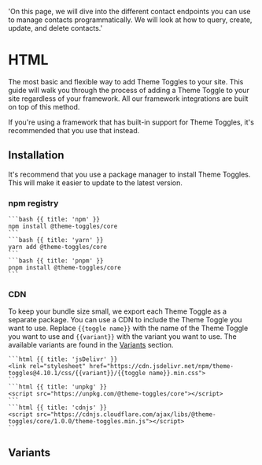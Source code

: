   'On this page, we will dive into the different contact endpoints you can use to manage contacts programmatically. We will look at how to query, create, update, and delete contacts.'

# HTML

The most basic and flexible way to add Theme Toggles to your site. This guide will walk you through the process of adding a Theme Toggle to your site regardless of your framework. All our framework integrations are built on top of this method.

<Note>
  If you're using a framework that has built-in support for Theme Toggles, it's
  recommended that you use that instead.
</Note>

## Installation

It's recommend that you use a package manager to install Theme Toggles. This will make it easier to update to the latest version.

### npm registry

<CodeGroup title="Request"  >

    ```bash {{ title: 'npm' }}
    npm install @theme-toggles/core
    ```
    ```bash {{ title: 'yarn' }}
    yarn add @theme-toggles/core
    ```
    ```bash {{ title: 'pnpm' }}
    pnpm install @theme-toggles/core
    ```

</CodeGroup>

### CDN

To keep your bundle size small, we export each Theme Toggle as a separate package. You can use a CDN to include the Theme Toggle you want to use.
Replace `{{toggle name}}` with the name of the Theme Toggle you want to use and `{{variant}}` with the variant you want to use. The available variants are found in the [Variants](#variants) section.


<CodeGroup title="Request"  >

    ```html {{ title: 'jsDelivr' }}
    <link rel="stylesheet" href="https://cdn.jsdelivr.net/npm/theme-toggles@4.10.1/css/{{variant}}/{{toggle name}}.min.css">    
    ```
    ```html {{ title: 'unpkg' }}
    <script src="https://unpkg.com/@theme-toggles/core"></script>
    ```
    ```html {{ title: 'cdnjs' }}
    <script src="https://cdnjs.cloudflare.com/ajax/libs/@theme-toggles/core/1.0.0/theme-toggles.min.js"></script>
    ```

</CodeGroup>


## Variants
